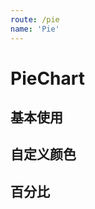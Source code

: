 ```yaml
---
route: /pie
name: 'Pie'
---
```


# PieChart

## 基本使用

<Playground>
  <Pie
    data={
      [
        { x: 'chrome', y: 20 },
        { x: 'IE', y: 20 },
        { x: 'Firefox', y: 20 }
      ]
    }
    tooltip={true}
    subTitle="总预警数"
    height={130}
    total={100}
  />
</Playground>

## 自定义颜色

<Playground>
  <Pie
    data={
      [
        { x: 'chrome', y: 20 },
        { x: 'IE', y: 20 },
        { x: 'Firefox', y: 20 }
      ]
    }
    colors={['#6D5EAC', '#DFDFDF', '#F35A58']}
    tooltip={true}
    subTitle="总预警数"
    total={100}
  />
</Playground>


## 百分比

<Playground>
  <Pie percent={60} />
</Playground>
